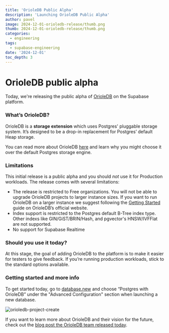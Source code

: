 ```yaml
---
title: 'OrioleDB Public Alpha'
description: 'Launching OrioleDB Public Alpha'
author: pavel
image: 2024-12-01-orioledb-release/thumb.png
thumb: 2024-12-01-orioledb-release/thumb.png
categories:
  - engineering
tags:
  - supabase-engineering
date: '2024-12-01'
toc_depth: 3
---
```


# OrioleDB public alpha

Today, we're releasing the public alpha of [OrioleDB](https://www.orioledb.com/) on the Supabase platform.

### What’s OrioleDB?

OrioleDB is a **storage extension** which uses Postgres' pluggable storage system. It’s designed to be a drop-in replacement for Postgres’ default Heap storage.

You can read more about OrioleDB [here](https://www.orioledb.com/blog/orioledb-beta7-benchmarks) and learn why you might choose it over the default Postgres storage engine.

### Limitations

This initial release is a public alpha and you should _not_ use it for Production workloads. The release comes with several limitations:

- The release is restricted to Free organizations. You will not be able to upgrade OrioleDB projects to larger instance sizes. If you want to run OrioleDB on a larger instance we suggest following the [Getting Started](https://www.orioledb.com/docs/usage/getting-started) guide on OrioleDB’s official website.
- Index support is restricted to the Postgres default B-Tree index type. Other indexs like GIN/GiST/BRIN/Hash, and pgvector's HNSW/IVFFlat are not supported.
- No support for Supabase Realtime

### Should you use it today?

At this stage, the goal of adding OrioleDB to the platform is to make it easier for testers to give feedback. If you’re running production workloads, stick to the standard options available.

### Getting started and more info

To get started today, go to [database.new](http://database.new) and choose “Postgres with OrioleDB” under the "Advanced Configuration" section when launching a new database.

<Img
  alt="orioledb-project-create"
  src="/images/blog/2024-12-01-orioledb-release/orioledb-project-create.png"
  captionAlign="left"
  zoomable={false}
/>

If you want to learn more about OrioleDB and their vision for the future, check out the [blog post the OrioleDB team released today](https://www.orioledb.com/blog/orioledb-beta7-benchmarks).
